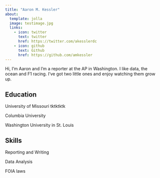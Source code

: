 ```yaml
---
title: "Aaron M. Kessler"
about:
  template: jolla
  image: testimage.jpg
  links:
    - icon: twitter
      text: twitter
      href: https://twitter.com/akesslerdc
    - icon: github
      text: Github
      href: https://github.com/amkessler
---
```


Hi, I'm Aaron and I'm a reporter at the AP in Washington. I like data, the ocean and F1 racing. I've got two little ones and enjoy watching them grow up.

## Education

University of Missouri tktktktk

Columbia University

Washington University in St. Louis

## Skills

Reporting and Writing

Data Analysis

FOIA laws
